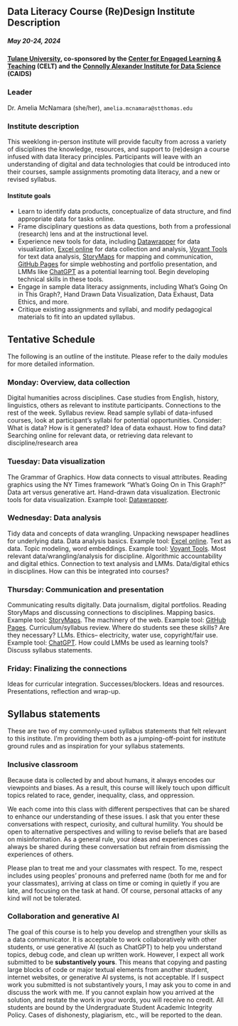 ## Data Literacy Course (Re)Design Institute Description {#about-the-course .unnumbered}

##### May 20-24, 2024

#### [Tulane University](https://tulane.edu/), co-sponsored by the [Center for Engaged Learning & Teaching](https://celt.tulane.edu/) (CELT) and the [Connolly Alexander Institute for Data Science](https://datainstitute.tulane.edu/) (CAIDS)

### Leader

Dr. Amelia McNamara (she/her), `amelia.mcnamara@stthomas.edu`

### Institute description

This weeklong in-person institute will provide faculty from across a variety of disciplines the knowledge, resources, and support to (re)design a course infused with data literacy principles. Participants will leave with an understanding of digital and data technologies that could be introduced into their courses, sample assignments promoting data literacy, and a new or revised syllabus.

#### Institute goals

-   Learn to identify data products, conceptualize of data structure, and find appropriate data for tasks online.
-   Frame disciplinary questions as data questions, both from a professional (research) lens and at the instructional level.
-   Experience new tools for data, including [Datawrapper](https://www.datawrapper.de/) for data visualization, [Excel online](https://www.microsoft365.com/launch/Excel/) for data collection and analysis, [Voyant Tools](https://voyant-tools.org/) for text data analysis, [StoryMaps](https://storymaps.arcgis.com/) for mapping and communication, [GitHub Pages](https://pages.github.com/) for simple webhosting and portfolio presentation, and LMMs like [ChatGPT](https://chatgpt.com/) as a potential learning tool. Begin developing technical skills in these tools.
-   Engage in sample data literacy assignments, including What's Going On in This Graph?, Hand Drawn Data Visualization, Data Exhaust, Data Ethics, and more.
-   Critique existing assignments and syllabi, and modify pedagogical materials to fit into an updated syllabus.

## Tentative Schedule {#schedule .unnumbered}

The following is an outline of the institute. Please refer to the daily modules for more detailed information.

### Monday: Overview, data collection

Digital humanities across disciplines. Case studies from English, history, linguistics, others as relevant to institute participants. Connections to the rest of the week. Syllabus review. Read sample syllabi of data-infused courses, look at participant's syllabi for potential opportunities. Consider: What is data? How is it generated? Idea of data exhaust. How to find data? Searching online for relevant data, or retrieving data relevant to discipline/research area

### Tuesday: Data visualization

The Grammar of Graphics. How data connects to visual attributes. Reading graphics using the NY Times framework "What's Going On in This Graph?" Data art versus generative art. Hand-drawn data visualization. Electronic tools for data visualization. Example tool: [Datawrapper](https://www.datawrapper.de/).

### Wednesday: Data analysis

Tidy data and concepts of data wrangling. Unpacking newspaper headlines for underlying data. Data analysis basics. Example tool: [Excel online](https://www.microsoft365.com/launch/Excel/). Text as data. Topic modeling, word embeddings. Example tool: [Voyant Tools](https://voyant-tools.org/). Most relevant data/wrangling/analysis for discipline. Algorithmic accountability and digital ethics. Connection to text analysis and LMMs. Data/digital ethics in disciplines. How can this be integrated into courses?

### Thursday: Communication and presentation

Communicating results digitally. Data journalism, digital portfolios. Reading StoryMaps and discussing connections to disciplines. Mapping basics. Example tool: [StoryMaps](https://storymaps.arcgis.com/). The machinery of the web. Example tool: [GitHub Pages](https://pages.github.com/). Curriculum/syllabus review. Where do students see these skills? Are they necessary? LLMs. Ethics-- electricity, water use, copyright/fair use. Example tool: [ChatGPT](https://chatgpt.com/). How could LMMs be used as learning tools? Discuss syllabus statements.

### Friday: Finalizing the connections

Ideas for curricular integration. Successes/blockers. Ideas and resources. Presentations, reflection and wrap-up.

## Syllabus statements

These are two of my commonly-used syllabus statements that felt relevant to this institute. I'm providing them both as a jumping-off-point for institute ground rules and as inspiration for your syllabus statements.

### Inclusive classroom

Because data is collected by and about humans, it always encodes our viewpoints and biases. As a result, this course will likely touch upon difficult topics related to race, gender, inequality, class, and oppression.

We each come into this class with different perspectives that can be shared to enhance our understanding of these issues. I ask that you enter these conversations with respect, curiosity, and cultural humility. You should be open to alternative perspectives and willing to revise beliefs that are based on misinformation. As a general rule, your ideas and experiences can always be shared during these conversation but refrain from dismissing the experiences of others.

Please plan to treat me and your classmates with respect. To me, respect includes using peoples’ pronouns and preferred name (both for me and for your classmates), arriving at class on time or coming in quietly if you are late, and focusing on the task at hand. Of course, personal attacks of any kind will not be tolerated.

### Collaboration and generative AI

The goal of this course is to help you develop and strengthen your skills as a data communicator. It is acceptable to work collaboratively with other students, or use generative AI (such as ChatGPT) to help you understand topics, debug code, and clean up written work. However, I expect all work submitted to be **substantively yours**. This means that copying and pasting large blocks of code or major textual elements from another student, internet websites, or generative AI systems, is not acceptable. If I suspect work you submitted is not substantively yours, I may ask you to come in and discuss the work with me. If you cannot explain how you arrived at the solution, and restate the work in your words, you will receive no credit. All students are bound by the Undergraduate Student Academic Integrity Policy. Cases of dishonesty, plagiarism, etc., will be reported to the dean.

